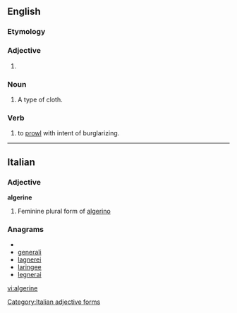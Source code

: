 {{also|Algerine}}
==English==

===Etymology===
{{etystub}}

===Adjective===
{{infl|en|adj}}

# {{rfdef}}

===Noun===
{{en-noun}}

# A type of cloth.

===Verb===
{{rfv}}
{{en-verb|algerin|ing}}

# to [[prowl]] with intent of burglarizing.

----

==Italian==

===Adjective===
'''algerine''' {{f}}

# Feminine plural form of [[algerino]]

===Anagrams===
* {{alphagram|aeegilnr}}
* [[generali#Italian|generali]]
* [[lagnerei#Italian|lagnerei]]
* [[laringee#Italian|laringee]]
* [[legnerai#Italian|legnerai]]

[[Category:Italian adjective forms]]

[[vi:algerine]]